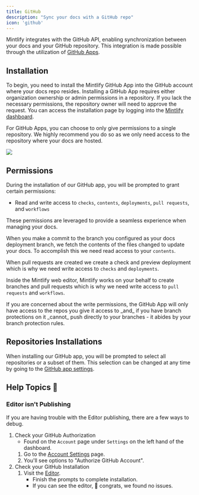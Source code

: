 ```yaml
---
title: GitHub
description: "Sync your docs with a GitHub repo"
icon: 'github'
---
```


Mintlify integrates with the GitHub API, enabling synchronization between your
docs and your GitHub repository. This integration is made possible through the
utilization of
[GitHub Apps](https://docs.github.com/en/developers/apps/getting-started-with-apps/about-apps#about-github-apps).

## Installation

To begin, you need to install the Mintlify GitHub App into the GitHub account
where your docs repo resides. Installing a GitHub App requires either
organization ownership or admin permissions in a repository. If you lack the
necessary permissions, the repository owner will need to approve the request.
You can access the installation page by logging into the
[Mintlify dashboard](https://dashboard.mintlify.com).

For GitHub Apps, you can choose to only give permissions to a single repository.
We highly recommend you do so as we only need access to the repository where
your docs are hosted.

<Frame>
  <img className="h-80" src="/images/github/select-repos.png" />
</Frame>

## Permissions

During the installation of our GitHub app, you will be prompted to grant certain
permissions:

- Read and write access to `checks`, `contents`, `deployments`, `pull requests`,
  and `workflows`

These permissions are leveraged to provide a seamless experience when managing
your docs.

When you make a commit to the branch you configured as your docs deployment
branch, we fetch the contents of the files changed to update your docs. To
accomplish this we need read access to your `contents`.

When pull requests are created we create a check and preview deployment which is
why we need write access to `checks` and `deployments`.

Inside the Mintlify web editor, Mintlify works on your behalf to create branches
and pull requests which is why we need write access to `pull requests` and
`workflows`.

<Info>
  If you are concerned about the write permissions, the GitHub App will only
  have access to the repos you give it access to _and_ if you have branch
  protections on it _cannot_ push directly to your branches - it abides by your
  branch protection rules.
</Info>

## Repositories Installations

When installing our GitHub app, you will be prompted to select all repositories
or a subset of them. This selection can be changed at any time by going to the
[GitHub app settings](https://github.com/apps/mintlify/installations/new).

## Help Topics 🤷

### Editor isn't Publishing

If you are having trouble with the Editor publishing, there are a few ways to debug.

1. Check your GitHub Authorization
   * Found on the `Account` page under `Settings` on the left hand of the dashboard.
   1. Go to the [Account Settings][settings-account-page] page.
   2. You'll see options to "Authorize GitHub Account".
2. Check your GitHub Installation
   1. Visit the [Editor][editor-page].
      * Finish the prompts to complete installation.
      * If you can see the editor, 🥳 congrats, we found no issues.

[settings-account-page]: https://dashboard.mintlify.com/settings/account
[editor-page]: https://dashboard.mintlify.com/editor
